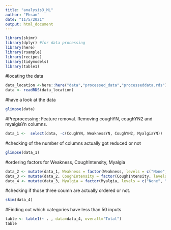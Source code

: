 ```yaml
---
title: "analysis3_ML"
author: "Ehsan"
date: "11/5/2021"
output: html_document
---
```


```r
library(skimr)
library(dplyr) #for data processing
library(here)
library(rsample)
library(recipes)
library(tidymodels)
library(table1)
```

#locating the data
```r
data_location <-here::here("data","processed_data","processeddata.rds")
data <- readRDS(data_location)
```
#have a look at the data
```r
glimpse(data)
```
#Preprocessing: Feature removal. Removing coughYN, coughYN2 and myalgiaYn columns.
```r
data_1 <-  select(data, -c(CoughYN, WeaknessYN, CoughYN2, MyalgiaYN))
```
#checking of the number of columns actually got reduced or not
```r
glimpse(data_1)
```
#ordering factors for Weakness, CoughIntensity, Myalgia 
```r
data_2 <- mutate(data_1, Weakness = factor(Weakness, levels = c("None", "Mild","Moderate","Severe"),ordered = TRUE))
data_3 <- mutate(data_2, CoughIntensity = factor(CoughIntensity, levels = c("None", "Mild", "Moderate","Severe"),ordered = TRUE))
data_4 <- mutate(data_3, Myalgia = factor(Myalgia, levels = c("None", "Mild", "Moderate","Severe"),ordered = TRUE))
```
#checking if those three coumn are actually ordered or not.
```r
skim(data_4)
```
#Finding out which categories have less than 50 inputs
```r
table <- table1(~ . , data=data_4, overall="Total")
table
```
